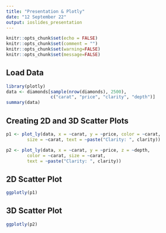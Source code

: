 ```yaml
---
title: "Presentation & Plotly"
date: "12 September 22"
output: ioslides_presentation
---
```


```r
knitr::opts_chunk$set(echo = FALSE)
knitr::opts_chunk$set(comment = "")
knitr::opts_chunk$set(warning=FALSE)
knitr::opts_chunk$set(message=FALSE)
```

## Load Data
```r
library(plotly)
data <- diamonds[sample(nrow(diamonds), 2500), 
                 c("carat", "price", "clarity", "depth")]
summary(data)
```

## Creating 2D and 3D Scatter Plots
```r
p1 <- plot_ly(data, x = ~carat, y = ~price, color = ~carat,
        size = ~carat, text = ~paste("Clarity: ", clarity))

p2 <- plot_ly(data, x = ~carat, y = ~price, z = ~depth,
        color = ~carat, size = ~carat, 
        text = ~paste("Clarity: ", clarity)) 
```

## 2D Scatter Plot

```r
ggplotly(p1)
```

## 3D Scatter Plot

```r
ggplotly(p2)
```
